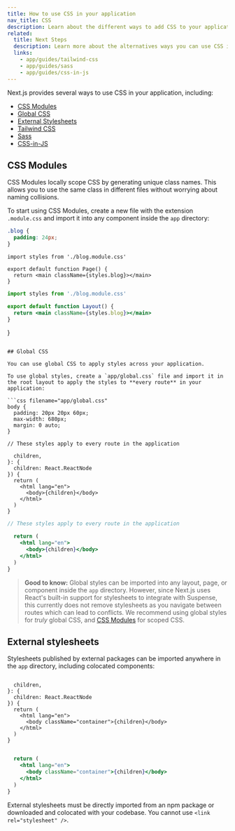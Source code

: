```yaml
---
title: How to use CSS in your application
nav_title: CSS
description: Learn about the different ways to add CSS to your application, including CSS Modules, Global CSS, Tailwind CSS, and more.
related:
  title: Next Steps
  description: Learn more about the alternatives ways you can use CSS in your application.
  links:
    - app/guides/tailwind-css
    - app/guides/sass
    - app/guides/css-in-js
---
```


Next.js provides several ways to use CSS in your application, including:

- [CSS Modules](#css-modules)
- [Global CSS](#global-css)
- [External Stylesheets](#external-stylesheets)
- [Tailwind CSS](/docs/app/guides/tailwind-css)
- [Sass](/docs/app/guides/sass)
- [CSS-in-JS](/docs/app/guides/css-in-js)

## CSS Modules

CSS Modules locally scope CSS by generating unique class names. This allows you to use the same class in different files without worrying about naming collisions.

<AppOnly>

To start using CSS Modules, create a new file with the extension `.module.css` and import it into any component inside the `app` directory:

```css filename="app/blog/styles.module.css"
.blog {
  padding: 24px;
}
```

```tsx filename="app/blog/page.tsx" switcher
import styles from './blog.module.css'

export default function Page() {
  return <main className={styles.blog}></main>
}
```

```jsx filename="app/blog/page.js" switcher
import styles from './blog.module.css'

export default function Layout() {
  return <main className={styles.blog}></main>
}
```

</AppOnly>

}

````

## Global CSS

You can use global CSS to apply styles across your application.

To use global styles, create a `app/global.css` file and import it in the root layout to apply the styles to **every route** in your application:

```css filename="app/global.css"
body {
  padding: 20px 20px 60px;
  max-width: 680px;
  margin: 0 auto;
}
````

```tsx filename="app/layout.tsx" switcher
// These styles apply to every route in the application

  children,
}: {
  children: React.ReactNode
}) {
  return (
    <html lang="en">
      <body>{children}</body>
    </html>
  )
}
```

```jsx filename="app/layout.js" switcher
// These styles apply to every route in the application

  return (
    <html lang="en">
      <body>{children}</body>
    </html>
  )
}
```

> **Good to know:** Global styles can be imported into any layout, page, or component inside the `app` directory. However, since Next.js uses React's built-in support for stylesheets to integrate with Suspense, this currently does not remove stylesheets as you navigate between routes which can lead to conflicts. We recommend using global styles for _truly_ global CSS, and [CSS Modules](#css-modules) for scoped CSS.

## External stylesheets

Stylesheets published by external packages can be imported anywhere in the `app` directory, including colocated components:

```tsx filename="app/layout.tsx" switcher

  children,
}: {
  children: React.ReactNode
}) {
  return (
    <html lang="en">
      <body className="container">{children}</body>
    </html>
  )
}
```

```jsx filename="app/layout.js" switcher

  return (
    <html lang="en">
      <body className="container">{children}</body>
    </html>
  )
}
```

External stylesheets must be directly imported from an npm package or downloaded and colocated with your codebase. You cannot use `<link rel="stylesheet" />`.
